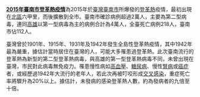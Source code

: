 '''[[2015年臺南市登革熱疫情|2015年臺南市登革熱疫情]]'''為2015年於[[臺灣|臺灣]][[臺南市|臺南市]]所爆發的[[登革熱|登革熱]]疫情，最初出現在[[北區_(臺南市)|北區]]六甲里，而後擴散到全市。臺南市確診病例超過2萬人，主要為第二型病毒，連同[[高雄|高雄]]以第一型病毒為主的病例合計為4萬人，全臺死亡病例218人，臺南市佔112人。

臺灣曾於1901年、1915年、1931年及1942年發生全島性登革熱疫情，其中1942年最為嚴重，據估計當時居住在臺灣的人，可能大多罹患過登革熱。此次臺南流行的登革熱為新型的第二型登革熱病毒，與高雄的第一型登革熱病毒不同，未曾出現在臺灣，市民對此病毒無免疫力。罹患慢性病如[[高血壓|高血壓]]、[[糖尿病|糖尿病]]、慢性[[腎病|腎病]]或[[癌症|癌症]]者，或經歷過1942年大流行的老年人，若此次再被叮咬形成[[交叉感染|交叉感染]]，重症死亡率將驟升為20%以上。據估計，未發病的感染登革熱人數，約為發病者的九倍至十倍。